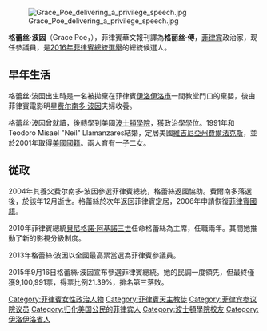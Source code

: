 [[File:Grace_Poe_delivering_a_privilege_speech.jpg|thumb]]

'''格蕾丝·波因'''（Grace Poe，{{bd|1968年|9月3日|||}}），菲律賓華文報刊譯為'''格丽丝·傅'''，[[菲律宾|菲律宾]]政治家，现任參議員，是[[2016年菲律賓總統選舉|2016年菲律賓總統選舉]]的總統候選人。 

==早年生活==
格蕾丝·波因出生時是一名被拋棄在菲律賓[[伊洛伊洛市|伊洛伊洛市]]一間教堂門口的棄嬰，後由菲律賓電影明星[[费尔南多·波因|费尔南多·波因]]夫婦收養。

格蕾丝·波因曾就讀{{link-en|菲律賓馬尼拉大學|University of the Philippines Manila}}，後轉學到美國[[波士頓學院|波士頓學院]]，獲政治學學位。1991年和Teodoro Misael "Neil" Llamanzares結婚，定居美國[[維吉尼亞州|維吉尼亞州]][[費爾法克斯_(維吉尼亞州)|費爾法克斯]]，並於2001年取得[[美國國籍|美國國籍]]。兩人育有一子二女。

==從政==

2004年其養父费尔南多·波因參選菲律賓總統，格蕾絲返國協助。費爾南多落選後，於該年12月逝世。格蕾絲於次年返回菲律賓定居，2006年申請恢復[[菲律賓國籍|菲律賓國籍]]。

2010年菲律賓總統[[貝尼格諾·阿基諾三世|貝尼格諾·阿基諾三世]]任命格蕾絲為{{link-en|菲律賓影視檢閱分級委員會|Movie and Television Review and Classification Board}}主席，任職兩年。其間她推動了新的影視分級制度。

2013年格蕾絲·波因以全國最高票當選為菲律賓參議員。

2015年9月16日格蕾絲·波因宣布參選菲律賓總統。她的民調一度領先，但最終僅獲9,100,991票，得票比例21.39%，排名第三落敗。

{{菲律賓小作品}}
{{東南亞人物小作品}}

{{DEFAULTSORT: Poe, Grace}}
[[Category:菲律賓女性政治人物|Category:菲律賓女性政治人物]]
[[Category:菲律賓天主教徒|Category:菲律賓天主教徒]]
[[Category:菲律宾参议院议员|Category:菲律宾参议院议员]]
[[Category:归化美国公民的菲律宾人|Category:归化美国公民的菲律宾人]]
[[Category:波士頓學院校友|Category:波士頓學院校友]]
[[Category:伊洛伊洛省人|Category:伊洛伊洛省人]]